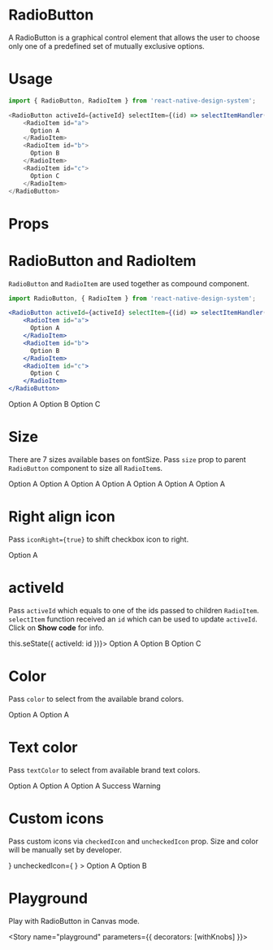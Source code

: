
<Meta title="RadioButton" component={RadioButton} />

# RadioButton
A RadioButton is a graphical control element that allows the user to choose only one of a predefined set of mutually exclusive options.

# Usage
```js
import { RadioButton, RadioItem } from 'react-native-design-system';

<RadioButton activeId={activeId} selectItem={(id) => selectItemHandler(id)}>
    <RadioItem id="a">
      Option A
    </RadioItem>
    <RadioItem id="b">
      Option B
    </RadioItem>
    <RadioItem id="c">
      Option C
    </RadioItem>
</RadioButton>
```

# Props
<Props of={RadioButton} />

# RadioButton and RadioItem
`RadioButton` and `RadioItem` are used together as compound component.

```jsx
import RadioButton, { RadioItem } from 'react-native-design-system';

<RadioButton activeId={activeId} selectItem={(id) => selectItemHandler(id)}>
    <RadioItem id="a">
      Option A
    </RadioItem>
    <RadioItem id="b">
      Option B
    </RadioItem>
    <RadioItem id="c">
      Option C
    </RadioItem>
</RadioButton>
```

<Preview>
  <Story name="usage">
    <RadioButton activeId="a">
        <RadioItem id="a">
          Option A
        </RadioItem>
        <RadioItem id="b">
          Option B
        </RadioItem>
        <RadioItem id="c">
          Option C
        </RadioItem>
    </RadioButton>
  </Story>
</Preview>

# Size
There are 7 sizes available bases on fontSize. Pass `size` prop to parent `RadioButton` component to size all `RadioItem`s.

<Preview>
  <Story name="size">
    <Stack>
      <RadioButton activeId="a" size="xxsmall" selectItem={action("pressed")}>
        <RadioItem id="a">
          Option A
        </RadioItem>
      </RadioButton>
      <RadioButton activeId="a" size="xsmall" selectItem={action("pressed")}>
        <RadioItem id="a">
          Option A
        </RadioItem>
      </RadioButton>
      <RadioButton activeId="a" size="small" selectItem={action("pressed")}>
        <RadioItem id="a">
          Option A
        </RadioItem>
      </RadioButton>
      <RadioButton activeId="a" size="medium" selectItem={action("pressed")}>
        <RadioItem id="a">
          Option A
        </RadioItem>
      </RadioButton>
      <RadioButton activeId="a" size="large" selectItem={action("pressed")}>
        <RadioItem id="a">
          Option A
        </RadioItem>
      </RadioButton>
      <RadioButton activeId="a" size="xlarge" selectItem={action("pressed")}>
        <RadioItem id="a">
          Option A
        </RadioItem>
      </RadioButton>
      <RadioButton activeId="a" size="xxlarge" selectItem={action("pressed")}>
        <RadioItem id="a">
          Option A
        </RadioItem>
      </RadioButton>
    </Stack>
  </Story>
</Preview>

# Right align icon
Pass `iconRight={true}` to shift checkbox icon to right.

<Preview>
  <Story name="iconRight">
    <RadioButton activeId="a" iconRight selectItem={action("pressed")}>
      <RadioItem id="a">
        Option A
      </RadioItem>
    </RadioButton>
  </Story>
</Preview>

# activeId
Pass `activeId` which equals to one of the ids passed to children `RadioItem`. `selectItem` function received an `id` which can be used to update `activeId`. Click on **Show code** for info.

<Preview>
  <Story name="activeId">
    <RadioButton 
      activeId="b"
      selectItem={id => this.seState({ activeId: id })}>
        <RadioItem id="a">
          Option A
        </RadioItem>
        <RadioItem id="b">
          Option B
        </RadioItem>
        <RadioItem id="c">
          Option C
        </RadioItem>
    </RadioButton>
  </Story>
</Preview>

# Color
Pass `color` to select from the available brand colors.

<Preview>
  <Story name="color">
    <Stack>
      <RadioButton activeId="a" color="primary" selectItem={action("pressed")}>
        <RadioItem id="a">
          Option A
        </RadioItem>
      </RadioButton>
      <RadioButton activeId="a" color="secondary" selectItem={action("pressed")}>
        <RadioItem id="a">
          Option A
        </RadioItem>
      </RadioButton>
    </Stack>
  </Story>
</Preview>

# Text color
Pass `textColor` to select from available brand text colors.

<Preview>
  <Story name="textColor">
    <Stack>
      <RadioButton activeId="a" textColor="heading" selectItem={action("pressed")}>
        <RadioItem id="a">
          Option A
        </RadioItem>
      </RadioButton>
      <RadioButton activeId="a" textColor="para" selectItem={action("pressed")}>
        <RadioItem id="a">
          Option A
        </RadioItem>
      </RadioButton>
      <RadioButton activeId="a" textColor="subtle" selectItem={action("pressed")}>
        <RadioItem id="a">
          Option A
        </RadioItem>
      </RadioButton>
      <RadioButton activeId="a" textColor="success" selectItem={action("pressed")}>
        <RadioItem id="a">
          Success
        </RadioItem>
      </RadioButton>
      <RadioButton activeId="a" textColor="warning" selectItem={action("pressed")}>
        <RadioItem id="a">
          Warning
        </RadioItem>
      </RadioButton>
    </Stack>
  </Story>
</Preview>

# Custom icons
Pass custom icons via  `checkedIcon` and `uncheckedIcon` prop. Size and color will be manually set by developer.

<Preview>
  <Story name="icons">
    <Stack>
      <RadioButton
        activeId="a"
        selectItem={action("pressed")}
        checkedIcon={
          <AntDesign
          name="checkcircle"
          size={20}
          color="#1e88e5" />
        }
        uncheckedIcon={
          <AntDesign
          name="checkcircleo"
          size={20}
          color="#1e88e5" />
        }
      >
        <RadioItem id="a">
          Option A
        </RadioItem>
        <RadioItem id="b">
          Option B
        </RadioItem>
      </RadioButton>
    </Stack>
  </Story>
</Preview>

# Playground
Play with RadioButton in Canvas mode.

<Story name="playground" parameters={{ decorators: [withKnobs] }}>
  <ExampleRadioButton />
</Story>